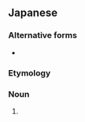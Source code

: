 ==Japanese==
{{DEFAULTSORT:めはなやさい}}
{{ja-kanjitab|め|はな|や|さい}}

===Alternative forms===
* {{ja-l|芽花椰菜}}

===Etymology===
{{compound|ja|芽|花野菜|tr1=me|t1=[[sprout]]|tr2=hanayasai|t2=[[cauliflower]]}}

===Noun===
{{ja-noun|めはなやさい|メハナヤサイ}}

# {{synonym of|lang=ja|ブロッコリー}}

{{topics|ja|Brassicas|Vegetables}}